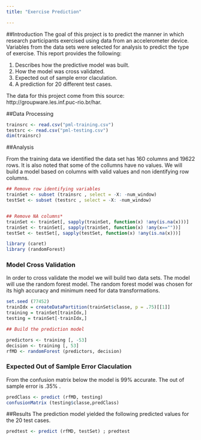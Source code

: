 ```yaml
---
title: "Exercise Prediction"

---
```

 
##Introduction
The goal of this project is to predict the manner in which research participants exercised using data from an  accelerometer device. Variables from the data sets were selected for analysis to predict the type of exercise. This report provides the following:

1. Describes how the predictive model was built.
2. How the model was cross validated.
3. Expected out of sample error claculation.
4. A prediction for 20 different test cases.  

The data for this project come from this source: http://groupware.les.inf.puc-rio.br/har.
 

##Data Processing


```r

trainsrc <- read.csv("pml-training.csv")
testsrc <- read.csv("pml-testing.csv")
dim(trainsrc)

```



##Analysis

From the training data we identified the data set has 160 columns and 19622 rows.  It is also noted that some of the collumns have no values.  We will build a model based on columns with valid values and non identifying row columns.

```r
## Remove row identifying variables 
trainSet <- subset (trainsrc , select = -X: -num_window)
testSet <- subset (testsrc , select = -X: -num_window)


## Remove NA columns*
trainSet <- trainSet[, sapply(trainSet, function(x) !any(is.na(x)))]
trainSet <- trainSet[, sapply(trainSet, function(x) !any(x==""))]
testSet <- testSet[, sapply(testSet, function(x) !any(is.na(x)))]

```


```r
library (caret)
library (randomForest)

```

### Model Cross Validation
 
In order to cross validate the model we will build two data sets. The model will use the random forest model. 
The random forest model was chosen for its high accuracy and minimum need for data transformations.

```r
set.seed (77452)
trainIdx = createDataPartition(trainSet$classe, p = .75)[[1]]
training = trainSet[trainIdx,]
testing = trainSet[-trainIdx,]

## Build the prediction model

predictors <- training [, -53]
decision <- training [, 53]
rfMD <- randomForest (predictors, decision)

```
### Expected Out of Samlple Error Claculation
From the confusion matrix below the model is 99% accurate.  The out of sample error is .35% .

```r
predClass <- predict (rfMD, testing)
confusionMatrix (testing$classe,predClass)
```


##Results 
The prediction model yielded the following predicted values for the 20 test cases.

```r
predtest <- predict (rfMD, testSet) ; predtest


```

 